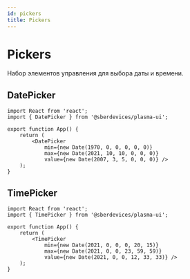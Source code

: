 ```yaml
---
id: pickers
title: Pickers
---
```



# Pickers
Набор элементов управления для выбора даты и времени.

## DatePicker
<Description name="DatePicker" />
<PropsTable name="DatePicker" />

```tsx live
import React from 'react';
import { DatePicker } from '@sberdevices/plasma-ui';

export function App() {
    return (
        <DatePicker 
            min={new Date(1970, 0, 0, 0, 0, 0)}
            max={new Date(2021, 10, 10, 0, 0, 0)} 
            value={new Date(2007, 3, 5, 0, 0, 0)} />
    );
}
```

## TimePicker
<Description name="TimePicker" />
<PropsTable name="TimePicker" />

```tsx live
import React from 'react';
import { TimePicker } from '@sberdevices/plasma-ui';

export function App() {
    return (
        <TimePicker
            min={new Date(2021, 0, 0, 0, 20, 15)}
            max={new Date(2021, 0, 0, 23, 59, 59)}
            value={new Date(2021, 0, 0, 12, 33, 33)} />
    );
}
```
